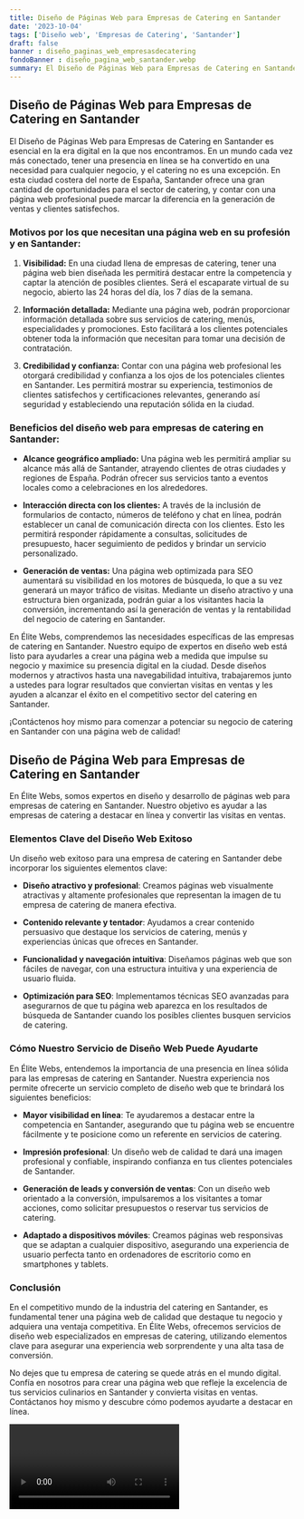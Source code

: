 ```yaml
---
title: Diseño de Páginas Web para Empresas de Catering en Santander
date: '2023-10-04'
tags: ['Diseño web', 'Empresas de Catering', 'Santander']
draft: false
banner : diseño_paginas_web_empresasdecatering
fondoBanner : diseño_pagina_web_santander.webp
summary: El Diseño de Páginas Web para Empresas de Catering en Santander es esencial en la era digital en la que nos encontramos. En un mundo cada vez más conectado, tener una presencia en línea se ha convertido en una necesidad para cualquier negocio, y el catering no es una excepción. En esta ciudad costera del norte de España, Santander ofrece una gran cantidad de oportunidades para el sector de catering, y contar con una página web profesional puede marcar la diferencia en la generación de ventas y clientes satisfechos.
---
```


## Diseño de Páginas Web para Empresas de Catering en Santander

El Diseño de Páginas Web para Empresas de Catering en Santander es esencial en la era digital en la que nos encontramos. En un mundo cada vez más conectado, tener una presencia en línea se ha convertido en una necesidad para cualquier negocio, y el catering no es una excepción. En esta ciudad costera del norte de España, Santander ofrece una gran cantidad de oportunidades para el sector de catering, y contar con una página web profesional puede marcar la diferencia en la generación de ventas y clientes satisfechos.

### Motivos por los que necesitan una página web en su profesión y en Santander:

1. **Visibilidad:** En una ciudad llena de empresas de catering, tener una página web bien diseñada les permitirá destacar entre la competencia y captar la atención de posibles clientes. Será el escaparate virtual de su negocio, abierto las 24 horas del día, los 7 días de la semana.

2. **Información detallada:** Mediante una página web, podrán proporcionar información detallada sobre sus servicios de catering, menús, especialidades y promociones. Esto facilitará a los clientes potenciales obtener toda la información que necesitan para tomar una decisión de contratación.

3. **Credibilidad y confianza:** Contar con una página web profesional les otorgará credibilidad y confianza a los ojos de los potenciales clientes en Santander. Les permitirá mostrar su experiencia, testimonios de clientes satisfechos y certificaciones relevantes, generando así seguridad y estableciendo una reputación sólida en la ciudad.

### Beneficios del diseño web para empresas de catering en Santander:

- **Alcance geográfico ampliado:** Una página web les permitirá ampliar su alcance más allá de Santander, atrayendo clientes de otras ciudades y regiones de España. Podrán ofrecer sus servicios tanto a eventos locales como a celebraciones en los alrededores.

- **Interacción directa con los clientes:** A través de la inclusión de formularios de contacto, números de teléfono y chat en línea, podrán establecer un canal de comunicación directa con los clientes. Esto les permitirá responder rápidamente a consultas, solicitudes de presupuesto, hacer seguimiento de pedidos y brindar un servicio personalizado.

- **Generación de ventas:** Una página web optimizada para SEO aumentará su visibilidad en los motores de búsqueda, lo que a su vez generará un mayor tráfico de visitas. Mediante un diseño atractivo y una estructura bien organizada, podrán guiar a los visitantes hacia la conversión, incrementando así la generación de ventas y la rentabilidad del negocio de catering en Santander.

En Élite Webs, comprendemos las necesidades específicas de las empresas de catering en Santander. Nuestro equipo de expertos en diseño web está listo para ayudarles a crear una página web a medida que impulse su negocio y maximice su presencia digital en la ciudad. Desde diseños modernos y atractivos hasta una navegabilidad intuitiva, trabajaremos junto a ustedes para lograr resultados que conviertan visitas en ventas y les ayuden a alcanzar el éxito en el competitivo sector del catering en Santander.

¡Contáctenos hoy mismo para comenzar a potenciar su negocio de catering en Santander con una página web de calidad!

<GifSeo />

<Cta />

## Diseño de Página Web para Empresas de Catering en Santander ##

En Élite Webs, somos expertos en diseño y desarrollo de páginas web para empresas de catering en Santander. Nuestro objetivo es ayudar a las empresas de catering a destacar en línea y convertir las visitas en ventas. 

### Elementos Clave del Diseño Web Exitoso ###

Un diseño web exitoso para una empresa de catering en Santander debe incorporar los siguientes elementos clave:

- **Diseño atractivo y profesional**: Creamos páginas web visualmente atractivas y altamente profesionales que representan la imagen de tu empresa de catering de manera efectiva.

- **Contenido relevante y tentador**: Ayudamos a crear contenido persuasivo que destaque los servicios de catering, menús y experiencias únicas que ofreces en Santander. 

- **Funcionalidad y navegación intuitiva**: Diseñamos páginas web que son fáciles de navegar, con una estructura intuitiva y una experiencia de usuario fluida. 

- **Optimización para SEO**: Implementamos técnicas SEO avanzadas para asegurarnos de que tu página web aparezca en los resultados de búsqueda de Santander cuando los posibles clientes busquen servicios de catering. 

### Cómo Nuestro Servicio de Diseño Web Puede Ayudarte ###

En Élite Webs, entendemos la importancia de una presencia en línea sólida para las empresas de catering en Santander. Nuestra experiencia nos permite ofrecerte un servicio completo de diseño web que te brindará los siguientes beneficios:

- **Mayor visibilidad en línea**: Te ayudaremos a destacar entre la competencia en Santander, asegurando que tu página web se encuentre fácilmente y te posicione como un referente en servicios de catering.

- **Impresión profesional**: Un diseño web de calidad te dará una imagen profesional y confiable, inspirando confianza en tus clientes potenciales de Santander.

- **Generación de leads y conversión de ventas**: Con un diseño web orientado a la conversión, impulsaremos a los visitantes a tomar acciones, como solicitar presupuestos o reservar tus servicios de catering.

- **Adaptado a dispositivos móviles**: Creamos páginas web responsivas que se adaptan a cualquier dispositivo, asegurando una experiencia de usuario perfecta tanto en ordenadores de escritorio como en smartphones y tablets.

### Conclusión ###

En el competitivo mundo de la industria del catering en Santander, es fundamental tener una página web de calidad que destaque tu negocio y adquiera una ventaja competitiva. En Élite Webs, ofrecemos servicios de diseño web especializados en empresas de catering, utilizando elementos clave para asegurar una experiencia web sorprendente y una alta tasa de conversión.

No dejes que tu empresa de catering se quede atrás en el mundo digital. Confía en nosotros para crear una página web que refleje la excelencia de tus servicios culinarios en Santander y convierta visitas en ventas. Contáctanos hoy mismo y descubre cómo podemos ayudarte a destacar en línea.

<Video />

<CtaBot job='Empresas de Catering' city='Santander'/>

<Gmaps query='Santander+españa+maps' />